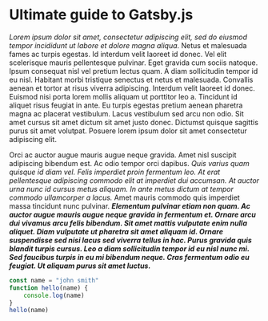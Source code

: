 # Ultimate guide to Gatsby.js

_Lorem ipsum dolor sit amet, consectetur adipiscing elit, sed do eiusmod tempor incididunt ut labore et dolore magna aliqua_. Netus et malesuada fames ac turpis egestas. Id interdum velit laoreet id donec. Vel elit scelerisque mauris pellentesque pulvinar. Eget gravida cum sociis natoque. Ipsum consequat nisl vel pretium lectus quam. A diam sollicitudin tempor id eu nisl. Habitant morbi tristique senectus et netus et malesuada. Convallis aenean et tortor at risus viverra adipiscing. Interdum velit laoreet id donec. Euismod nisi porta lorem mollis aliquam ut porttitor leo a. Tincidunt id aliquet risus feugiat in ante. Eu turpis egestas pretium aenean pharetra magna ac placerat vestibulum. Lacus vestibulum sed arcu non odio. Sit amet cursus sit amet dictum sit amet justo donec. Dictumst quisque sagittis purus sit amet volutpat. Posuere lorem ipsum dolor sit amet consectetur adipiscing elit.


Orci ac auctor augue mauris augue neque gravida. Amet nisl suscipit adipiscing bibendum est. Ac odio tempor orci dapibus. _Quis varius quam quisque id diam vel. Felis imperdiet proin fermentum leo. At erat pellentesque adipiscing commodo elit at imperdiet dui accumsan. At auctor urna nunc id cursus metus aliquam. In ante metus dictum at tempor commodo ullamcorper a lacus._ Amet mauris commodo quis imperdiet massa tincidunt nunc pulvinar. ***Elementum pulvinar etiam non quam. Ac auctor augue mauris augue neque gravida in fermentum et. Ornare arcu dui vivamus arcu felis bibendum. Sit amet mattis vulputate enim nulla aliquet. Diam vulputate ut pharetra sit amet aliquam id. Ornare suspendisse sed nisi lacus sed viverra tellus in hac. Purus gravida quis blandit turpis cursus. Leo a diam sollicitudin tempor id eu nisl nunc mi. Sed faucibus turpis in eu mi bibendum neque. Cras fermentum odio eu feugiat. Ut aliquam purus sit amet luctus.***

<div class="code">

```javascript
const name = "john smith"
function hello(name) {
    console.log(name)
}
hello(name)
```
</div>